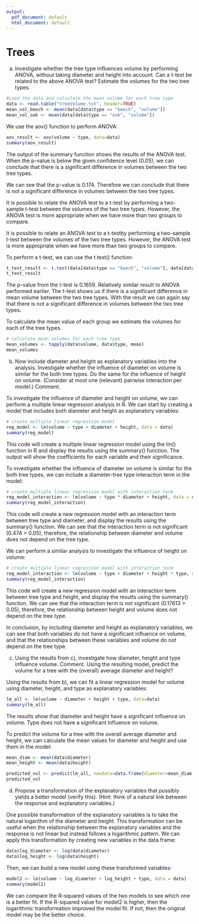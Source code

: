 ```yaml
---
output:
  pdf_document: default
  html_document: default
---
```

# Trees
a) Investigate whether the tree type influences volume by performing ANOVA, without taking diameter and height into account. Can a t-test be related to the above ANOVA test? Estimate the volumes for the two tree types.

```r
#Load the data and calculate the mean volume for each tree type
data <- read.table("treeVolume.txt", header=TRUE)
mean_vol_beech <- mean(data[data$type == "beech", "volume"])
mean_vol_oak <- mean(data[data$type == "oak", "volume"])
```

We use the aov() function to perform ANOVA:

```r
aov_result <- aov(volume ~ type, data=data)
summary(aov_result)
```

The output of the summary function shows the results of the ANOVA test. When the p-value is below the given confidence level (0.05), we can conclude that there is a significant difference in volumes between the two tree types.

We can see that the p-value is 0.174. Therefore we can conclude that there is not a significant difference in volumes between the two tree types.

It is possible to relate the ANOVA test to a t-test by performing a two-sample t-test between the volumes of the two tree types. However, the ANOVA test is more appropriate when we have more than two groups to compare.

It is possible to relate an ANOVA test to a t-testby performing a two-sample t-test between the volumes of the two tree types. However, the ANOVA test is more appropriate when we have more than two groups to compare.

To perform a t-test, we can use the t.test() function:
```r
t_test_result <- t.test(data[data$type == "beech", "volume"], data[data$type == "oak", "volume"])
t_test_result
```

The p-value from the t-test is 0.1659. Relatively similar result to ANOVA performed earlier. The t-test shows us if there is a significant difference in mean volume between the two tree types. With the result we can again say that there is not a significant difference in volumes between the two tree types.

To calculate the mean value of each group we estimate the volumes for each of the tree types.
```r
# calculate mean volumes for each tree type
mean_volumes <- tapply(data$volume, data$type, mean)
mean_volumes
```

b)  Now include diameter and height as explanatory variables into the analysis. Investigate whether the influence of diameter on volume is similar for the both tree types. Do the same for the influence of height on volume. (Consider at most one (relevant) pairwise interaction per model.) Comment.

To investigate the influence of diameter and height on volume, we can perform a multiple linear regression analysis in R. We can start by creating a model that includes both diameter and height as explanatory variables:

```r
# create multiple linear regression model
reg_model <- lm(volume ~ type + diameter + height, data = data)
summary(reg_model)
```

This code will create a multiple linear regression model using the lm() function in R and display the results using the summary() function. The output will show the coefficients for each variable and their significance.

To investigate whether the influence of diameter on volume is similar for the both tree types, we can include a diameter-tree type interaction term in the model:
```r
# create multiple linear regression model with interaction term
reg_model_interaction <- lm(volume ~ type * diameter + height, data = data)
summary(reg_model_interaction)
```

This code will create a new regression model with an interaction term between tree type and diameter, and display the results using the summary() function. We can see that the interaction term is not significant (0.474 > 0.05), therefore, the relationship between diameter and volume does not depend on the tree type.

We can perform a similar analysis to investigate the influence of height on volume:
```r
# create multiple linear regression model with interaction term
reg_model_interaction <- lm(volume ~ type + diameter + height * type, data = data)
summary(reg_model_interaction)
```

This code will create a new regression model with an interaction term between tree type and height, and display the results using the summary() function. We can see that the interaction term is not significant (0.17613 > 0.05), therefore, the relationship between height and volume does not depend on the tree type.

In conclusion, by including diameter and height as explanatory variables, we can see that both variables do not have a significant influence on volume, and that the relationships between these variables and volume do not depend on the tree type.

c)  Using the results from c), investigate how diameter, height and type influence volume. Comment. Using the resulting model, predict the volume for a tree with the (overall) average diameter and height?

Using the results from b), we can fit a linear regression model for volume using diameter, height, and type as explanatory variables:
```r
lm_all <- lm(volume ~ diameter + height + type, data=data)
summary(lm_all)
```
The results show that diameter and height have a significant influence on volume. Type does not have a significant influence on volume.

To predict the volume for a tree with the overall average diameter and height, we can calculate the mean values for diameter and height and use them in the model:
```r
mean_diam <- mean(data$diameter)
mean_height <- mean(data$height)

predicted_vol <- predict(lm_all, newdata=data.frame(diameter=mean_diam, height=mean_height, type="beech"))
predicted_vol
```

d)  Propose a transformation of the explanatory variables that possibly yields a better model (verify this).  (Hint: think of a natural link between the response and explanatory variables.)

One possible transformation of the explanatory variables is to take the natural logarithm of the diameter and height. This transformation can be useful when the relationship between the explanatory variables and the response is not linear but instead follows a logarithmic pattern. We can apply this transformation by creating new variables in the data frame:

```r
data$log_diameter <- log(data$diameter)
data$log_height <- log(data$height)
```
Then, we can build a new model using these transformed variables:
```r
model2 <- lm(volume ~ log_diameter + log_height + type, data = data)
summary(model2)
```
We can compare the R-squared values of the two models to see which one is a better fit. If the R-squared value for model2 is higher, then the logarithmic transformation improved the model fit. If not, then the original model may be the better choice.